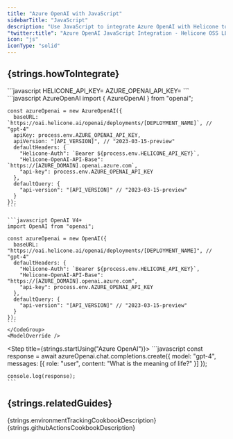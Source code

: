 ```yaml
---
title: "Azure OpenAI with JavaScript"
sidebarTitle: "JavaScript"
description: "Use JavaScript to integrate Azure OpenAI with Helicone to log your Azure OpenAI usage."
"twitter:title": "Azure OpenAI JavaScript Integration - Helicone OSS LLM Observability"
icon: "js"
iconType: "solid"
---
```



## {strings.howToIntegrate}

<Steps>
  <Step title={strings.generateKey}>
    <div dangerouslySetInnerHTML={{ __html: strings.generateKeyInstructions }} />
  </Step>

  <Step title={strings.setApiKey}>
    ```javascript
    HELICONE_API_KEY=<YOUR_HELICONE_API_KEY>
    AZURE_OPENAI_API_KEY=<YOUR_AZURE_OPENAI_API_KEY>
    ```
  </Step>

  <Step title={strings.modifyBasePath}>
    <div dangerouslySetInnerHTML={{ __html: strings.azureOpenAIDocs }} />
    <IncludeApiVersion />
    <CodeGroup>
    ```javascript AzureOpenAI
    import { AzureOpenAI } from "openai";

    const azureOpenai = new AzureOpenAI({
      baseURL: `https://oai.helicone.ai/openai/deployments/[DEPLOYMENT_NAME]`, // "gpt-4"
      apiKey: process.env.AZURE_OPENAI_API_KEY,
      apiVersion: "[API_VERSION]", // "2023-03-15-preview"
      defaultHeaders: {
        "Helicone-Auth": `Bearer ${process.env.HELICONE_API_KEY}`,
        "Helicone-OpenAI-API-Base": `https://[AZURE_DOMAIN].openai.azure.com`,
        "api-key": process.env.AZURE_OPENAI_API_KEY
      },
      defaultQuery: {
        "api-version": "[API_VERSION]" // "2023-03-15-preview"
      }
    });
    ```

    ```javascript OpenAI V4+
    import OpenAI from "openai";

    const azureOpenai = new OpenAI({
      baseURL: "https://oai.helicone.ai/openai/deployments/[DEPLOYMENT_NAME]", // "gpt-4"
      defaultHeaders: {
        "Helicone-Auth": `Bearer ${process.env.HELICONE_API_KEY}`,
        "Helicone-OpenAI-API-Base": "https://[AZURE_DOMAIN].openai.azure.com",
        "api-key": process.env.AZURE_OPENAI_API_KEY
      },
      defaultQuery: {
        "api-version": "[API_VERSION]" // "2023-03-15-preview"
      }
    });
    ```
    </CodeGroup>
    <ModelOverride />
  </Step>

  <Step title={strings.startUsing("Azure OpenAI")}>
    ```javascript
    const response = await azureOpenai.chat.completions.create({
      model: "gpt-4",
      messages: [{ role: "user", content: "What is the meaning of life?" }]
    });

    console.log(response);
    ```
  </Step>

  <Step title={strings.verifyInHelicone}>
    <div dangerouslySetInnerHTML={{ __html: strings.verifyInHeliconeDesciption("Azure OpenAI") }} />
  </Step>
</Steps>

<div dangerouslySetInnerHTML={{ __html: strings.azureOpenAIDocs }} />

## {strings.relatedGuides}

<CardGroup cols={2}>
  <Card
    title="Environment Tracking"
    icon="viruses"
    href="/guides/cookbooks/environment-tracking"
    iconType="light"
    vertical
  >
    {strings.environmentTrackingCookbookDescription}
  </Card>
  <Card
    title="Integration with GitHub Actions"
    icon="github"
    href="/guides/cookbooks/github-actions"
    iconType="light"
    vertical
  >
    {strings.githubActionsCookbookDescription}
  </Card>
</CardGroup>
